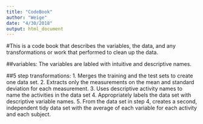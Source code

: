```yaml
---
title: "CodeBook"
author: "Weige"
date: "4/30/2018"
output: html_document
---
```


#This is a code book that describes the variables, the data, and any transformations or work that performed to clean up the data.

##variables:
The variables are labled with intuitive and descriptive names. 

##5 step transformations:
1. Merges the training and the test sets to create one data set.
2. Extracts only the measurements on the mean and standard deviation for each measurement.
3. Uses descriptive activity names to name the activities in the data set
4. Appropriately labels the data set with descriptive variable names.
5. From the data set in step 4, creates a second, independent tidy data set with the average of each variable for each activity and each subject.
